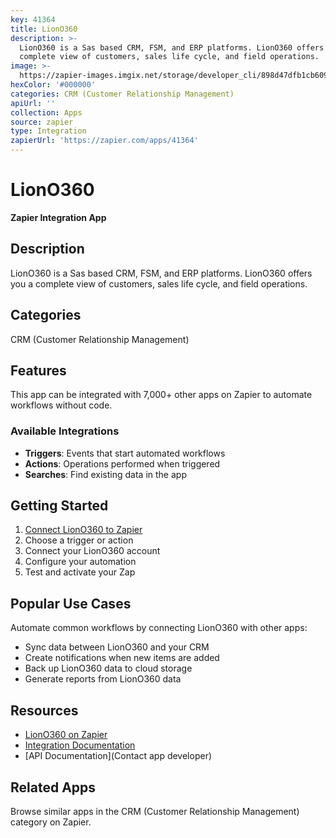 ```yaml
---
key: 41364
title: LionO360
description: >-
  LionO360 is a Sas based CRM, FSM, and ERP platforms. LionO360 offers you a
  complete view of customers, sales life cycle, and field operations.
image: >-
  https://zapier-images.imgix.net/storage/developer_cli/898d47dfb1cb60974c9e7bfcd215ec11.png?auto=format%2Ccompress&ixlib=python-3.0.0&q=50
hexColor: '#000000'
categories: CRM (Customer Relationship Management)
apiUrl: ''
collection: Apps
source: zapier
type: Integration
zapierUrl: 'https://zapier.com/apps/41364'
---
```

# LionO360

**Zapier Integration App**

## Description

LionO360 is a Sas based CRM, FSM, and ERP platforms. LionO360 offers you a complete view of customers, sales life cycle, and field operations.

## Categories

CRM (Customer Relationship Management)

## Features

This app can be integrated with 7,000+ other apps on Zapier to automate workflows without code.

### Available Integrations

- **Triggers**: Events that start automated workflows
- **Actions**: Operations performed when triggered
- **Searches**: Find existing data in the app

## Getting Started

1. [Connect LionO360 to Zapier](https://zapier.com/apps/41364)
2. Choose a trigger or action
3. Connect your LionO360 account
4. Configure your automation
5. Test and activate your Zap

## Popular Use Cases

Automate common workflows by connecting LionO360 with other apps:

- Sync data between LionO360 and your CRM
- Create notifications when new items are added
- Back up LionO360 data to cloud storage
- Generate reports from LionO360 data

## Resources

- [LionO360 on Zapier](https://zapier.com/apps/41364)
- [Integration Documentation](https://zapier.com/apps/41364/integrations)
- [API Documentation](Contact app developer)

## Related Apps

Browse similar apps in the CRM (Customer Relationship Management) category on Zapier.
